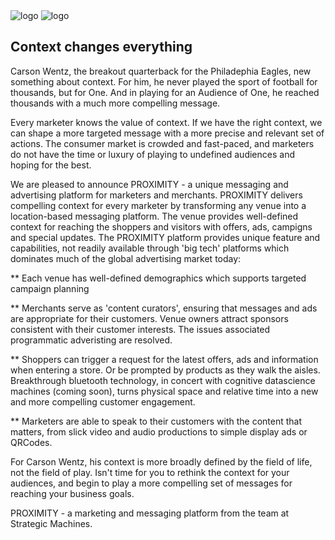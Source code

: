 
<div className={styles["Welcome"]}>

<div className={styles["logo"]}>
  <img src={naviLogo} className={styles["logo-navi"]} alt="logo" />
  <img src={reactLogo} className={styles["logo-react"]} alt="logo" />
</div>

## Context changes everything
Carson Wentz, the breakout quarterback for the Philadephia Eagles, new something about context. For him, he never played the sport of football for thousands, but for One. And in playing for an Audience of One, he reached thousands with a much more compelling message.

Every marketer knows the value of context. If we have the right context, we can shape a more targeted message with a more precise and relevant set of actions. The consumer market is crowded and fast-paced, and marketers do not have the time or luxury of playing to undefined audiences and hoping for the best.

We are pleased to announce PROXIMITY - a unique messaging and advertising platform for marketers and merchants. PROXIMITY delivers compelling context for every marketer by transforming any venue into a location-based messaging platform. The venue provides well-defined context for reaching the shoppers and visitors with offers, ads, campigns and special updates. The PROXIMITY platform provides unique feature and capabilities, not readily available through 'big tech' platforms which dominates much of the global advertising market today:

** Each venue has well-defined demographics which supports targeted campaign planning

** Merchants serve as 'content curators', ensuring that messages and ads are appropriate for their customers. Venue owners attract sponsors consistent with their customer interests. The issues associated programmatic adveristing are resolved.

** Shoppers can trigger a request for the latest offers, ads and information when entering a store. Or be prompted by products as they walk the aisles. Breakthrough bluetooth technology, in concert with cognitive datascience machines (coming soon), turns physical space and relative time into a new and more compelling customer engagement.

** Marketers are able to speak to their customers with the content that matters, from slick video and audio productions to simple display ads or QRCodes. 

For Carson Wentz, his context is more broadly defined by the field of life, not the field of play. Isn't time for you to rethink the context for your audiences, and begin to play a more compelling set of messages for reaching your business goals.

PROXIMITY - a marketing and messaging platform from the team at Strategic Machines.
</div>